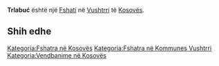 {{Fshat në Kosovës
 | Emri                = Trlabuć
 | EmriAlt                = Tarlabuc,Tarlabuć,Terllabuc,Terllobuq,Trlabuc,Trlabuć,Trlobuc,Trlobuć,Tërllobuq,Трлабућ
 | Emri (Rasa dhanore) = 
 | Figura              = 
 | Shteti              = Kosovës
 | Komuna              = Vushtrri
 | Kodi postar         = 
 | Sipërfaqja          = 

 | Popullsia           = 

 | Regj. i popullsisë  = 
 | Dend. e popullsisë  = 
 | Faqja zyrtare       = 
 <!--- Koordinatat ----> 
 | Gjerësia            = 42.87444
 | Gjatësia            = 20.97333
 | Lartësia            = 
}}
'''Trlabuć''' është një [[Fshati]] në [[Vushtrri]] të [[Kosovës]].

<!-- == Gjeografia == -->
<!-- == Historia == -->
<!-- == Demografia == -->
== Shih edhe ==
{{Komuna Vushtrri}}
{{Kosovo-Administrata-Cung}}

[[Kategoria:Fshatra në Kosovës]]
[[Kategoria:Fshatra në Kommunes Vushtrri]]
[[Kategoria:Vendbanime në Kosovës]]